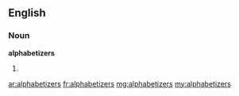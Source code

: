 ==English==

===Noun===
'''alphabetizers'''

# {{plural of|alphabetizer}}

[[ar:alphabetizers]]
[[fr:alphabetizers]]
[[mg:alphabetizers]]
[[my:alphabetizers]]